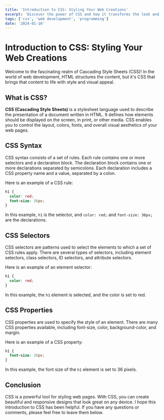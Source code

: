 ```yaml
---
title: 'Introduction to CSS: Styling Your Web Creations'
excerpt: 'Discover the power of CSS and how it transforms the look and feel of web pages.'
tags: ['css', 'web development', 'programming']
date: '2024-01-10'
---
```


# Introduction to CSS: Styling Your Web Creations

Welcome to the fascinating realm of Cascading Style Sheets (CSS)! In the world of web development, HTML structures the content, but it's CSS that brings that content to life with style and visual appeal.

## What is CSS?

**CSS (Cascading Style Sheets)** is a stylesheet language used to describe the presentation of a document written in HTML. It defines how elements should be displayed on the screen, in print, or other media. CSS enables you to control the layout, colors, fonts, and overall visual aesthetics of your web pages.

## CSS Syntax

CSS syntax consists of a set of rules. Each rule contains one or more selectors and a declaration block. The declaration block contains one or more declarations separated by semicolons. Each declaration includes a CSS property name and a value, separated by a colon.

Here is an example of a CSS rule:

```css
h1 {
  color: red;
  font-size: 36px;
}
```
In this example, `h1` is the selector, and `color: red;` and `font-size: 36px;` are the declarations.

## CSS Selectors
CSS selectors are patterns used to select the elements to which a set of CSS rules apply. There are several types of selectors, including element selectors, class selectors, ID selectors, and attribute selectors.

Here is an example of an element selector:

```css
h1 {
  color: red;
}
```
In this example, the `h1` element is selected, and the color is set to red.

## CSS Properties
CSS properties are used to specify the style of an element. There are many CSS properties available, including font-size, color, background-color, and margin.

Here is an example of a CSS property:

```css
h1 {
  font-size: 36px;
}
```
In this example, the font size of the `h1` element is set to 36 pixels.

## Conclusion
CSS is a powerful tool for styling web pages. With CSS, you can create beautiful and responsive designs that look great on any device. I hope this introduction to CSS has been helpful. If you have any questions or comments, please feel free to leave them below.
